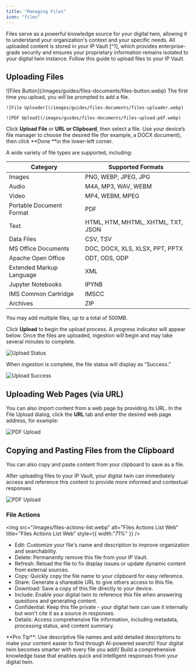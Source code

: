 ```yaml
---
title: "Managing Files"
icon: "files"
---
```


Files serve as a powerful knowledge source for your digital twin, allowing it to understand your organization's context and your specific needs. All uploaded content is stored in your IP Vault [^1], which provides enterprise-grade security and ensures your proprietary information remains isolated to your digital twin instance. Follow this guide to upload files to your IP Vault.

## Uploading Files

<Steps>
  <Step title="Click Upload File">
    ![Files Button](/images/guides/files-documents/files-button.webp)
  </Step>
  <Step title="Select a File">
    The first time you upload, you will be prompted to add a file.

    ![File Uploader](/images/guides/files-documents/files-uploader.webp)

    ![PDF Upload](/images/guides/files-documents/files-upload-pdf.webp)
  </Step>
</Steps>

Click **Upload File** or **URL or Clipboard**, then select a file. Use your device’s file manager to choose the desired file (for example, a DOCX document), then click \*\*Done \*\*in the lower-left corner.

A wide variety of file types are supported, including:

| **Category**             | **Supported Formats**              |
| ------------------------ | ---------------------------------- |
| Images                   | PNG, WEBP, JPEG, JPG               |
| Audio                    | M4A, MP3, WAV, WEBM                |
| Video                    | MP4, WEBM, MPEG                    |
| Portable Document Format | PDF                                |
| Text                     | HTML, HTM, MHTML, XHTML, TXT, JSON |
| Data Files               | CSV, TSV                           |
| MS Office Documents      | DOC, DOCX, XLS, XLSX, PPT, PPTX    |
| Apache Open Office       | ODT, ODS, ODP                      |
| Extended Markup Language | XML                                |
| Jupyter Notebooks        | IPYNB                              |
| IMS Common Cartridge     | IMSCC                              |
| Archives                 | ZIP                                |

<Note>
  You may add multiple files, up to a total of 500MB.
</Note>

Click **Upload** to begin the upload process. A progress indicator will appear below. Once the files are uploaded, ingestion will begin and may take several minutes to complete.

![Upload Status](/images/guides/files-documents/files-upload-status.webp)

When ingestion is complete, the file status will display as “Success.”

![Upload Success](/images/guides/files-documents/files-upload-success.webp)

## Uploading Web Pages (via URL)

You can also import content from a web page by providing its URL. In the File Upload dialog, click the **URL** tab and enter the desired web page address, for example:

![PDF Upload](/images/guides/files-documents/url-upload.webp)

## Copying and Pasting Files from the Clipboard

You can also copy and paste content from your clipboard to save as a file.

After uploading files to your IP Vault, your digital twin can immediately access and reference this content to provide more informed and contextual responses

![PDF Upload](/images/guides/files-documents/files-myfiles.webp)

### File Actions

<img
  src="/images/files-actions-list.webp"
  alt="Files Actions List Web"
  title="Files Actions List Web"
  style={{ width:"71%" }}
/>

- <Icon icon="pencil" color="#0e84e4" /> Edit: Customize your file's name and description to improve organization and searchability.
- <Icon icon="trash-can" color="#df1010" /> Delete: Permanently remove this file from your IP Vault.
- <Icon icon="arrows-rotate" color="#f07704" /> Refresh: Reload the file to fix display issues or update dynamic content from external sources.
- <Icon icon="copy" color="#262525" /> Copy: Quickly copy the file name to your clipboard for easy reference.
- <Icon icon="link" color="#48a62e" /> Share: Generate a shareable URL to give others access to this file.
- <Icon icon="arrow-down-to-bracket" /> Download: Save a copy of this file directly to your device.
- <Icon icon="toggle-large-on" color="#122ae1" /> Include: Enable your digital twin to reference this file when answering questions and generating content.
- <Icon icon="toggle-large-on" color="#122ae1" /> Confidential: Keep this file private - your digital twin can use it internally but won't cite it as a source in responses.
- <Icon icon="eye" color="#f88820" /> Details: Access comprehensive file information, including metadata, processing status, and content summary.

<Tip>
  **Pro Tip**: Use descriptive file names and add detailed descriptions to make your content easier to find through AI-powered search\!
</Tip>

<Info>
  Your digital twin becomes smarter with every file you add\! Build a comprehensive knowledge base that enables quick and intelligent responses from your digital twin.
</Info>